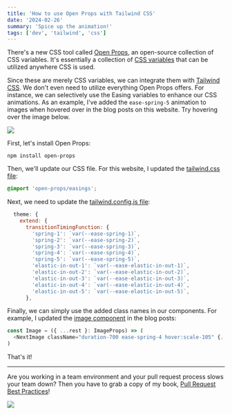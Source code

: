 ```yaml
---
title: 'How to use Open Props with Tailwind CSS'
date: '2024-02-26'
summary: 'Spice up the animation!'
tags: ['dev', 'tailwind', 'css']
---
```


There's a new CSS tool called [Open Props](https://open-props.style), an open-source collection of CSS variables. It's essentially a collection of [CSS variables](https://developer.mozilla.org/en-US/docs/Web/CSS/Using_CSS_custom_properties) that can be utilized anywhere CSS is used.

Since these are merely CSS variables, we can integrate them with [Tailwind CSS](https://tailwindcss.com). We don't even need to utilize everything Open Props offers. For instance, we can selectively use the Easing variables to enhance our CSS animations. As an example, I've added the `ease-spring-5` animation to images when hovered over in the blog posts on this website. Try hovering over the image below.

![](/static/images/articles/open-props-easing.png.webp)

First, let's install Open Props:

```shell
npm install open-props
```

Then, we'll update our CSS file. For this website, I updated the [tailwind.css file](https://github.com/nicnocquee/nico.fyi/blob/main/css/tailwind.css):

```css
@import 'open-props/easings';
```

Next, we need to update the [tailwind.config.js file](https://github.com/nicnocquee/nico.fyi/blob/main/tailwind.config.js):

```javascript
  theme: {
    extend: {
      transitionTimingFunction: {
        'spring-1': `var(--ease-spring-1)`,
        'spring-2': `var(--ease-spring-2)`,
        'spring-3': `var(--ease-spring-3)`,
        'spring-4': `var(--ease-spring-4)`,
        'spring-5': `var(--ease-spring-5)`,
        'elastic-in-out-1': `var(--ease-elastic-in-out-1)`,
        'elastic-in-out-2': `var(--ease-elastic-in-out-2)`,
        'elastic-in-out-3': `var(--ease-elastic-in-out-3)`,
        'elastic-in-out-4': `var(--ease-elastic-in-out-4)`,
        'elastic-in-out-5': `var(--ease-elastic-in-out-5)`,
      },
```

Finally, we can simply use the added class names in our components. For example, I updated the [image component](https://github.com/nicnocquee/nico.fyi/blob/main/components/Image.tsx) in the blog posts:

```typescript
const Image = ({ ...rest }: ImageProps) => (
  <NextImage className="duration-700 ease-spring-4 hover:scale-105" {...rest} />
)
```

That's it!

---

Are you working in a team environment and your pull request process slows your team down? Then you have to grab a copy of my book, [Pull Request Best Practices](https://pr.nico.fyi)!

![](/static/images/articles/pull-request-best-practices.png)
